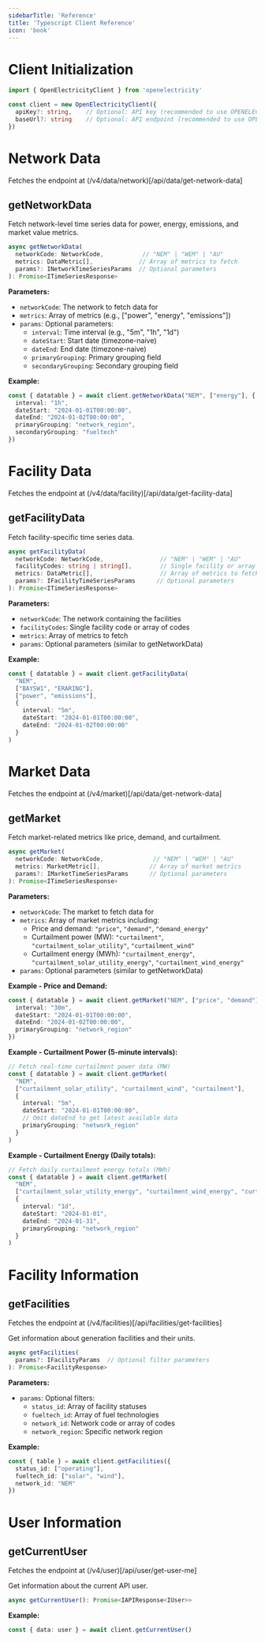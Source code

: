 ```yaml
---
sidebarTitle: 'Reference'
title: 'Typescript Client Reference'
icon: 'book'
---
```


# Client Initialization

```typescript
import { OpenElectricityClient } from 'openelectricity'

const client = new OpenElectricityClient({
  apiKey?: string,    // Optional: API key (recommended to use OPENELECTRICITY_API_KEY env var)
  baseUrl?: string    // Optional: API endpoint (recommended to use OPENELECTRICITY_API_URL env var)
})
```

# Network Data

Fetches the endpoint at (/v4/data/network)[/api/data/get-network-data]

## getNetworkData

Fetch network-level time series data for power, energy, emissions, and market value metrics.

```typescript
async getNetworkData(
  networkCode: NetworkCode,           // "NEM" | "WEM" | "AU"
  metrics: DataMetric[],             // Array of metrics to fetch
  params?: INetworkTimeSeriesParams  // Optional parameters
): Promise<ITimeSeriesResponse>
```

**Parameters:**
- `networkCode`: The network to fetch data for
- `metrics`: Array of metrics (e.g., ["power", "energy", "emissions"])
- `params`: Optional parameters:
  - `interval`: Time interval (e.g., "5m", "1h", "1d")
  - `dateStart`: Start date (timezone-naive)
  - `dateEnd`: End date (timezone-naive)
  - `primaryGrouping`: Primary grouping field
  - `secondaryGrouping`: Secondary grouping field

**Example:**
```typescript
const { datatable } = await client.getNetworkData("NEM", ["energy"], {
  interval: "1h",
  dateStart: "2024-01-01T00:00:00",
  dateEnd: "2024-01-02T00:00:00",
  primaryGrouping: "network_region",
  secondaryGrouping: "fueltech"
})
```

# Facility Data

Fetches the endpoint at (/v4/data/facility)[/api/data/get-facility-data]

## getFacilityData

Fetch facility-specific time series data.

```typescript
async getFacilityData(
  networkCode: NetworkCode,                // "NEM" | "WEM" | "AU"
  facilityCodes: string | string[],        // Single facility or array of facilities
  metrics: DataMetric[],                   // Array of metrics to fetch
  params?: IFacilityTimeSeriesParams      // Optional parameters
): Promise<ITimeSeriesResponse>
```

**Parameters:**
- `networkCode`: The network containing the facilities
- `facilityCodes`: Single facility code or array of codes
- `metrics`: Array of metrics to fetch
- `params`: Optional parameters (similar to getNetworkData)

**Example:**
```typescript
const { datatable } = await client.getFacilityData(
  "NEM",
  ["BAYSW1", "ERARING"],
  ["power", "emissions"],
  {
    interval: "5m",
    dateStart: "2024-01-01T00:00:00",
    dateEnd: "2024-01-02T00:00:00"
  }
)
```

# Market Data

Fetches the endpoint at (/v4/market)[/api/data/get-network-data]

## getMarket

Fetch market-related metrics like price, demand, and curtailment.

```typescript
async getMarket(
  networkCode: NetworkCode,              // "NEM" | "WEM" | "AU"
  metrics: MarketMetric[],              // Array of market metrics
  params?: IMarketTimeSeriesParams      // Optional parameters
): Promise<ITimeSeriesResponse>
```

**Parameters:**
- `networkCode`: The market to fetch data for
- `metrics`: Array of market metrics including:
  - Price and demand: `"price"`, `"demand"`, `"demand_energy"`
  - Curtailment power (MW): `"curtailment"`, `"curtailment_solar_utility"`, `"curtailment_wind"`
  - Curtailment energy (MWh): `"curtailment_energy"`, `"curtailment_solar_utility_energy"`, `"curtailment_wind_energy"`
- `params`: Optional parameters (similar to getNetworkData)

**Example - Price and Demand:**
```typescript
const { datatable } = await client.getMarket("NEM", ["price", "demand"], {
  interval: "30m",
  dateStart: "2024-01-01T00:00:00",
  dateEnd: "2024-01-02T00:00:00",
  primaryGrouping: "network_region"
})
```

**Example - Curtailment Power (5-minute intervals):**
```typescript
// Fetch real-time curtailment power data (MW)
const { datatable } = await client.getMarket(
  "NEM", 
  ["curtailment_solar_utility", "curtailment_wind", "curtailment"],
  {
    interval: "5m",
    dateStart: "2024-01-01T00:00:00",
    // Omit dateEnd to get latest available data
    primaryGrouping: "network_region"
  }
)
```

**Example - Curtailment Energy (Daily totals):**
```typescript
// Fetch daily curtailment energy totals (MWh)
const { datatable } = await client.getMarket(
  "NEM",
  ["curtailment_solar_utility_energy", "curtailment_wind_energy", "curtailment_energy"],
  {
    interval: "1d",
    dateStart: "2024-01-01",
    dateEnd: "2024-01-31",
    primaryGrouping: "network_region"
  }
)
```

# Facility Information

## getFacilities

Fetches the endpoint at (/v4/facilities)[/api/facilities/get-facilities]

Get information about generation facilities and their units.

```typescript
async getFacilities(
  params?: IFacilityParams  // Optional filter parameters
): Promise<FacilityResponse>
```

**Parameters:**
- `params`: Optional filters:
  - `status_id`: Array of facility statuses
  - `fueltech_id`: Array of fuel technologies
  - `network_id`: Network code or array of codes
  - `network_region`: Specific network region

**Example:**
```typescript
const { table } = await client.getFacilities({
  status_id: ["operating"],
  fueltech_id: ["solar", "wind"],
  network_id: "NEM"
})
```

# User Information


## getCurrentUser

Fetches the endpoint at (/v4/user)[/api/user/get-user-me]

Get information about the current API user.

```typescript
async getCurrentUser(): Promise<IAPIResponse<IUser>>
```

**Example:**
```typescript
const { data: user } = await client.getCurrentUser()
```

